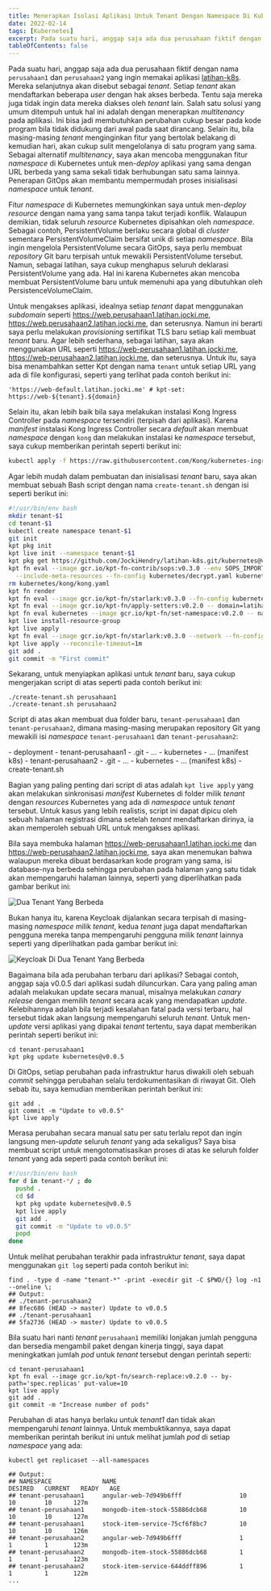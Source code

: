 ```yaml
---
title: Menerapkan Isolasi Aplikasi Untuk Tenant Dengan Namespace Di Kubernetes
date: 2022-02-14
tags: [Kubernetes]
excerpt: Pada suatu hari, anggap saja ada dua perusahaan fiktif dengan nama `perusahaan1` dan `perusahaan2` yang ingin memakai aplikasi latihan-k8s. Mereka selanjutnya akan disebut sebagai *tenant*.  Setiap *tenant* akan mendaftarkan beberapa *user* dengan hak akses berbeda.  Tentu saja mereka juga tidak ingin data mereka diakses oleh *tenant* lain...
tableOfContents: false
---
```


Pada suatu hari, anggap saja ada dua perusahaan fiktif dengan nama `perusahaan1` dan `perusahaan2` yang ingin memakai aplikasi [latihan-k8s](https://github.com/JockiHendry/latihan-k8s).  Mereka selanjutnya akan disebut sebagai *tenant*.  Setiap *tenant* akan mendaftarkan beberapa *user* dengan hak akses berbeda.  Tentu saja mereka juga tidak ingin data mereka diakses oleh *tenant* lain.  Salah satu solusi yang umum ditempuh untuk hal ini adalah dengan menerapkan *multitenancy* pada aplikasi.  Ini bisa jadi membutuhkan perubahan cukup besar pada kode program bila tidak didukung dari awal pada saat dirancang.  Selain itu, bila masing-masing *tenant* menginginkan fitur yang bertolak belakang di kemudian hari, akan cukup sulit mengelolanya di satu program yang sama.  Sebagai alternatif *multitenancy*, saya akan mencoba menggunakan fitur *namespace* di Kubernetes untuk men-*deploy* aplikasi yang sama dengan URL berbeda yang sama sekali tidak berhubungan satu sama lainnya.  Penerapan GitOps akan membantu mempermudah proses inisialisasi *namespace* untuk *tenant*.

Fitur *namespace* di Kubernetes memungkinkan saya untuk men-*deploy* *resource* dengan nama yang sama tanpa takut terjadi konflik.  Walaupun demikian, tidak seluruh *resource* Kubernetes dipisahkan oleh *namespace*.  Sebagai contoh, PersistentVolume berlaku secara global di *cluster* sementara PersistentVolumeClaim bersifat unik di setiap *namespace*.  Bila ingin mengelola PersistentVolume secara GitOps, saya perlu membuat *repository* Git baru terpisah untuk mewakili PersistentVolume tersebut.  Namun, sebagai latihan, saya cukup menghapus seluruh deklarasi PersistentVolume yang ada.  Hal ini karena Kubernetes akan mencoba membuat PersistentVolume baru untuk memenuhi apa yang dibutuhkan oleh PersistenceVolumeClaim.

Untuk mengakses aplikasi, idealnya setiap *tenant* dapat menggunakan *subdomain* seperti https://web.perusahaan1.latihan.jocki.me, https://web.perusahaan2.latihan.jocki.me, dan seterusnya.  Namun ini berarti saya perlu melakukan *provisioning* sertifikat TLS baru setiap kali membuat *tenant* baru.  Agar lebih sederhana, sebagai latihan, saya akan menggunakan URL seperti https://web-perusahaan1.latihan.jocki.me, https://web-perusahaan2.latihan.jocki.me, dan seterusnya.  Untuk itu, saya bisa menambahkan setter Kpt dengan nama `tenant` untuk setiap URL yang ada di file konfigurasi, seperti yang terlihat pada contoh berikut ini:

```text
'https://web-default.latihan.jocki.me' # kpt-set: https://web-${tenant}.${domain}
```

Selain itu, akan lebih baik bila saya melakukan instalasi Kong Ingress Controller pada *namespace* tersendiri (terpisah dari aplikasi).  Karena *manifest* instalasi Kong Ingress Controller secara *default* akan membuat *namespace* dengan `kong` dan melakukan instalasi ke *namespace* tersebut, saya cukup memberikan perintah seperti berikut ini:

```bash
kubectl apply -f https://raw.githubusercontent.com/Kong/kubernetes-ingress-controller/main/deploy/single/all-in-one-dbless.yaml
```

Agar lebih mudah dalam pembuatan dan inisialisasi *tenant* baru, saya akan membuat sebuah Bash script dengan nama `create-tenant.sh` dengan isi seperti berikut ini:

```bash title="create-tenant.sh"
#!/usr/bin/env bash
mkdir tenant-$1
cd tenant-$1
kubectl create namespace tenant-$1
git init
kpt pkg init
kpt live init --namespace tenant-$1
kpt pkg get https://github.com/JockiHendry/latihan-k8s.git/kubernetes@v0.0.4
kpt fn eval --image gcr.io/kpt-fn-contrib/sops:v0.3.0 --env SOPS_IMPORT_PGP="$(gpg --armor --export-secret-keys FFA6D9C42D878F5C)" \
  --include-meta-resources --fn-config kubernetes/decrypt.yaml kubernetes
rm kubernetes/kong/kong.yaml  
kpt fn render
kpt fn eval --image gcr.io/kpt-fn/starlark:v0.3.0 --fn-config kubernetes/setup-dev.yaml
kpt fn eval --image gcr.io/kpt-fn/apply-setters:v0.2.0 -- domain=latihan.jocki.me tenant=$1
kpt fn eval kubernetes --image gcr.io/kpt-fn/set-namespace:v0.2.0 -- namespace=tenant-$1
kpt live install-resource-group 
kpt live apply
kpt fn eval --image gcr.io/kpt-fn/starlark:v0.3.0 --network --fn-config kubernetes/kong/refresh-jwt-secret.yaml
kpt live apply --reconcile-timeout=1m
git add .
git commit -m "First commit"
```

Sekarang, untuk menyiapkan aplikasi untuk *tenant* baru, saya cukup mengerjakan script di atas seperti pada contoh berikut ini:

```shell
./create-tenant.sh perusahaan1
./create-tenant.sh perusahaan2
```

Script di atas akan membuat dua folder baru, `tenant-perusahaan1` dan `tenant-perusahaan2`, dimana masing-masing merupakan repository Git yang mewakili isi *namespace* `tenant-perusahaan1` dan `tenant-perusahaan2`:

<FileTree>
- deployment
  - tenant-perusahaan1
    - .git
      - ...
    - kubernetes
      - ... (manifest k8s)
  - tenant-perusahaan2
    - .git
      - ...
    - kubernetes
      - ... (manifest k8s)
  - create-tenant.sh
</FileTree>

Bagian yang paling penting dari script di atas adalah `kpt live apply` yang akan melakukan sinkronisasi *manifest* Kubernetes di folder milik *tenant* dengan *resources* Kubernetes yang ada di *namespace* untuk *tenant* tersebut.  Untuk kasus yang lebih realistis, script ini dapat dipicu oleh sebuah halaman registrasi dimana setelah *tenant* mendaftarkan dirinya, ia akan memperoleh sebuah URL untuk mengakses aplikasi.

Bila saya membuka halaman https://web-perusahaan1.latihan.jocki.me dan https://web-perusahaan2.latihan.jocki.me, saya akan menemukan bahwa walaupun mereka dibuat berdasarkan kode program yang sama, isi database-nya berbeda sehingga perubahan pada halaman yang satu tidak akan mempengaruhi halaman lainnya, seperti yang diperlihatkan pada gambar berikut ini:

![Dua Tenant Yang Berbeda](../../../assets/gambar_20220214_001.png)

Bukan hanya itu, karena Keycloak dijalankan secara terpisah di masing-masing *namespace* milik *tenant*, kedua *tenant* juga dapat mendaftarkan pengguna mereka tanpa mempengaruhi pengguna milik *tenant* lainnya seperti yang diperlihatkan pada gambar berikut ini:

![Keycloak Di Dua Tenant Yang Berbeda](../../../assets/gambar_20220214_002.png)

Bagaimana bila ada perubahan terbaru dari aplikasi?  Sebagai contoh, anggap saja v0.0.5 dari aplikasi sudah diluncurkan.  Cara yang paling aman adalah melakukan update secara manual, misalnya melakukan *canary release* dengan memilih *tenant* secara acak yang mendapatkan *update*.   Kelebihannya adalah bila terjadi kesalahan fatal pada versi terbaru, hal tersebut tidak akan langsung mempengaruhi seluruh *tenant*.  Untuk men-*update* versi aplikasi yang dipakai *tenant* tertentu, saya dapat memberikan perintah seperti berikut ini:

```shell
cd tenant-perusahaan1
kpt pkg update kubernetes@v0.0.5
```

Di GitOps, setiap perubahan pada infrastruktur harus diwakili oleh sebuah *commit* sehingga perubahan selalu terdokumentasikan di riwayat Git.  Oleh sebab itu, saya kemudian memberikan perintah berikut ini:

```shell
git add . 
git commit -m "Update to v0.0.5"
kpt live apply
```

Merasa perubahan secara manual satu per satu terlalu repot dan ingin langsung men-*update* seluruh *tenant* yang ada sekaligus?  Saya bisa membuat script untuk mengotomatisasikan proses di atas ke seluruh folder *tenant* yang ada seperti pada contoh berikut ini:

```bash title="update-tenant.sh"
#!/usr/bin/env bash
for d in tenant-*/ ; do
  pushd .
  cd $d
  kpt pkg update kubernetes@v0.0.5
  kpt live apply
  git add .
  git commit -m "Update to v0.0.5"
  popd
done
```

Untuk melihat perubahan terakhir pada infrastruktur *tenant*, saya dapat menggunakan `git log` seperti pada contoh berikut ini:

```shell
find . -type d -name "tenant-*" -print -execdir git -C $PWD/{} log -n1 --oneline \;
## Output:
## ./tenant-perusahaan2
## 8fec686 (HEAD -> master) Update to v0.0.5
## ./tenant-perusahaan1
## 5fa2736 (HEAD -> master) Update to v0.0.5
```

Bila suatu hari nanti *tenant* `perusahaan1` memiliki lonjakan jumlah pengguna dan bersedia mengambil paket dengan kinerja tinggi, saya dapat meningkatkan jumlah *pod* untuk *tenant* tersebut dengan perintah seperti:

```shell
cd tenant-perusahaan1
kpt fn eval --image gcr.io/kpt-fn/search-replace:v0.2.0 -- by-path='spec.replicas' put-value=10
kpt live apply
git add .
git commit -m "Increase number of pods"
```

Perubahan di atas hanya berlaku untuk *tenant1* dan tidak akan mempengaruhi *tenant* lainnya.  Untuk membuktikannya, saya dapat memberikan perintah berikut ini untuk melihat jumlah *pod* di setiap *namespace* yang ada:

```shell
kubectl get replicaset --all-namespaces

## Output:
## NAMESPACE              NAME                                  DESIRED   CURRENT   READY   AGE
## tenant-perusahaan1     angular-web-7d949b6fff                10        10        10      127m
## tenant-perusahaan1     mongodb-item-stock-55886dcb68         10        10        10      127m
## tenant-perusahaan1     stock-item-service-75cf6f8bc7         10        10        10      126m
## tenant-perusahaan2     angular-web-7d949b6fff                1         1         1       123m
## tenant-perusahaan2     mongodb-item-stock-55886dcb68         1         1         1       123m
## tenant-perusahaan2     stock-item-service-644ddff896         1         1         1       122m
...
```